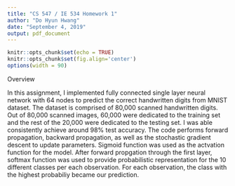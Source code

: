 ```yaml
---
title: "CS 547 / IE 534 Homework 1"
author: "Do Hyun Hwang"
date: "September 4, 2019"
output: pdf_document
---
```


```r
knitr::opts_chunk$set(echo = TRUE)
knitr::opts_chunk$set(fig.align='center')
options(width = 90)
```

Overview

In this assignment, I implemented fully connected single layer neural network with 64 nodes to predict the correct handwritten digits from MNIST dataset.  The dataset is comprised of 80,000 scanned handwritten digits.  Out of 80,000 scanned images, 60,000 were dedicated to the training set and the rest of the 20,000 were dedicated to the testing set.  I was able consistently achieve around 98% test accuracy. The code performs forward propagation, backward propagation, as well as the stochastic gradient descent to update parameters.  Sigmoid function was used as the actvation function for the model.  After forward propgation through the first layer, softmax function was used to provide probabilistic representation for the 10 different classes per each observation.  For each observation, the class with the highest probabiliy became our prediction. 